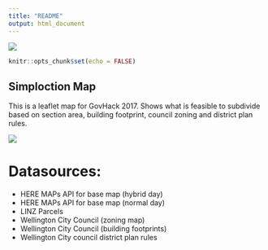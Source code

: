 ```yaml
---
title: "README"
output: html_document
---
```


![](logo2.png)

```r
knitr::opts_chunk$set(echo = FALSE)
```

## Simploction Map

This is a leaflet map for GovHack 2017.
Shows what is feasible to subdivide based on section area, building footprint, council zoning and district plan rules.

![](map.png)

# Datasources:

* HERE MAPs API for base map (hybrid day)
* HERE MAPs API for base map (normal day)
* LINZ Parcels
* Wellington City Council (zoning map)
* Wellington City Council (building footprints)
* Wellington City council district plan rules
